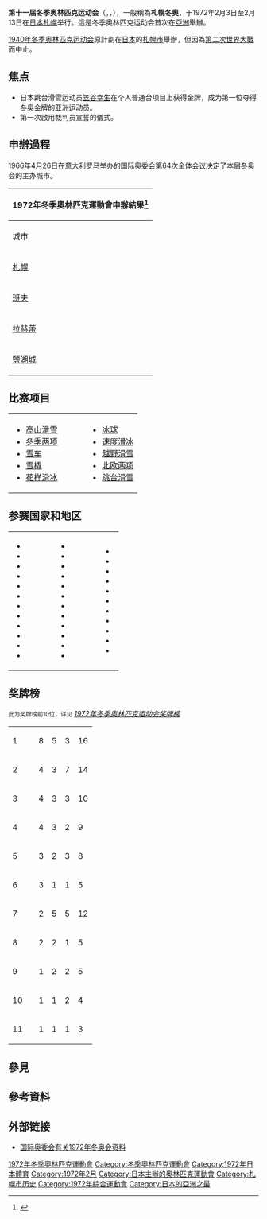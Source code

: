 {{Infobox Olympics|1972|Winter
| Name = 第十一届冬季奥林匹克运动会
| Logo = 
| Size = 120
| Host city = {{JPN}}[[札幌|札幌]]
| Nations participating = 35
| Athletes participating = 1006
| Events = 35（6个大项）
| Opening ceremony = 1972年2月3日
| Closing ceremony = 1972年2月13日
| Officially opened by = [[日本|日本]][[昭和天皇|昭和天皇]]
| Athlete's Oath ={{link-ja|铃木惠一|鈴木惠一}}<!--Keiichi Suzuki-->（[[速度滑冰|速度滑冰]]）
| Judge's Oath = 荒木ふみお<!--Fumio Asaki-->
| Olympic Torch = 辻村いずみ<!--Hideki Takada-->（[[花样滑冰|花样滑冰]]）<br />高田英基（[[排球|排球]]）
| Stadium = [[真驹内露天体育场|真驹内露天体育场]]<!--Makomanai Open Stadium-->
| Wprevious  = {{法國}}<br>[[1968年冬季奥林匹克运动会|格勒諾勃 1968]] 
| Wnext      = {{奧地利}}<br>[[1976年冬季奥林匹克运动会|因斯布魯克 1976]]
| WpreviousS = {{墨西哥}}<br>[[1968年夏季奥林匹克运动会|墨西哥城 1968]]
| WnextS     = {{西德}}<br>[[1972年夏季奥林匹克运动会|慕尼黑 1972]]
}}
{{Location map+|Japan|width=250|float=none}
 |alt=札幌在日本
 |caption=札幌在日本的位置
 |places=
  {{Location map~ | Japan  
   | label = 札幌
   | background=white
    | lat_deg = 43.06
    | lon_deg = 141.37}}
    | link=[[札幌|札幌]]
}}
'''第十一届冬季奥林匹克运动会'''（{{Lang-en|the XI Olympic Winter Games}}，{{Lang-fr|les XI<sup>es</sup> Jeux olympiques d'hiver}}，{{Lang-ja|第11回オリンピック冬季競技大会}}），一般稱為'''札幌冬奧'''，于1972年2月3日至2月13日在[[日本|日本]][[札幌|札幌]]举行。這是冬季奥林匹克运动会首次在[[亞洲|亞洲]]舉辦。

[[1940年冬季奥林匹克运动会|1940年冬季奥林匹克运动会]]原計劃在[[日本|日本]]的[[札幌市|札幌市]]舉辦，但因為[[第二次世界大战|第二次世界大戰]]而中止。

==焦点==
* 日本跳台滑雪运动员[[笠谷幸生|笠谷幸生]]在个人普通台项目上获得金牌，成为第一位夺得冬奥金牌的亚洲运动员。
* 第一次啟用裁判员宣誓的儀式。

==申辦過程==
1966年4月26日在意大利罗马举办的国际奥委会第64次全体会议决定了本届冬奥会的主办城市。
{|class="wikitable collapsible"
|-
! colspan="7" | 1972年冬季奧林匹克運動會申辦結果<ref name=votes>{{cite web |url=http://www.gamesbids.com/english/archives/past.shtml |title=Past Olympic host city election results |publisher=[[GamesBids|GamesBids]] |accessdate=March 17, 2011 |archiveurl=https://www.webcitation.org/5xFvf0ufx?url=http://www.gamesbids.com/eng/past.html |archivedate=2011年3月17日 |deadurl=yes }}</ref>
|-
! 城市
! 國家
| style="background:silver;"|'''第一輪投票'''
|-
| [[札幌|札幌]] || {{flag|Japan}} || style="text-align:center;"|'''32'''
|-
| [[班夫|班夫]] || {{flag|Canada}} || style="text-align:center;"|16
|-
| [[拉赫蒂|拉赫蒂]] || {{flag|Finland}} || style="text-align:center;"|7
|-
| [[鹽湖城|鹽湖城]] || {{flag|United States}} || style="text-align:center;"|7
|}

== 比赛项目 ==
{|
|valign=top|
* [[1972年冬季奥林匹克运动会高山滑雪比赛|高山滑雪]]
* [[1972年冬季奥林匹克运动会冬季两项比赛|冬季两项]]
* [[1972年冬季奥林匹克运动会雪车比赛|雪车]]
* [[1972年冬季奥林匹克运动会雪橇比赛|雪橇]]
* [[1972年冬季奥林匹克运动会花样滑冰比赛|花样滑冰]]
|width=30|
|valign=top|
* [[1972年冬季奥林匹克运动会冰球比赛|冰球]]
* [[1972年冬季奥林匹克运动会速度滑冰比赛|速度滑冰]]
* [[1972年冬季奥林匹克运动会越野滑雪比赛|越野滑雪]]
* [[1972年冬季奥林匹克运动会北欧两项比赛|北欧两项]]
* [[1972年冬季奥林匹克运动会跳台滑雪比赛|跳台滑雪]]
|}

== 参赛国家和地区 ==
{|
|valign=top|
* {{AY|ARG|1972年冬季}}
* {{AY|AUS|1972年冬季}}
* {{AY|AUT|1972年冬季}}
* {{AY|BEL|1972年冬季}}
* {{AY|BUL|variant=1971|1972年冬季}}
* {{AY|CAN|1972年冬季}}
* {{AY|ROC|1972年冬季}}
* {{AY|TCH|1972年冬季}}
* {{AY|GDR|1972年冬季}}
* {{AY|FIN|1972年冬季}}
* {{AY|FRA|1972年冬季}}
* {{AY|GBR|1972年冬季}}
|width=30|
|valign=top|
* {{AY|GRE|1972年冬季}}
* {{AY|HUN|1972年冬季}}
* {{AY|IRI|variant=1964|1972年冬季}}
* {{AY|ITA|1972年冬季}}
* {{AY|JPN|1972年冬季}}
* {{AY|KOR|1972年冬季}}
* {{AY|PRK|1972年冬季}}
* {{AY|LIB|1972年冬季}}
* {{AY|LIE|1972年冬季}}
* {{AY|MGL|variant=1949|1972年冬季}}
* {{AY|NED|1972年冬季}}
* {{AY|NZL|1972年冬季}}
|width=30|
|valign=top| 
* {{AY|NOR|1972年冬季}}
* {{AY|PHI|variant=1919|1972年冬季}}
* {{AY|POL|1972年冬季}}
* {{AY|ROM|variant=1947|1972年冬季}}
* {{AY|URS|variant=1959|1972年冬季}}
* {{AY|ESP|variant=1939|1972年冬季}}
* {{AY|SWE|1972年冬季}}
* {{AY|SUI|1972年冬季}}
* {{AY|USA|1972年冬季}}
* {{AY|FRG|1972年冬季}}
* {{AY|YUG|1972年冬季}}
|}

== 奖牌榜 ==
<span style="font-size:smaller;">此为奖牌榜前10位，详见</span> ''[[1972年冬季奥林匹克运动会奖牌榜|1972年冬季奥林匹克运动会奖牌榜]]''
{|{{RankedMedalTable}}
|-
| 1 || align=left | {{flagIOC|URS|1972年冬季}} || 8 || 5 || 3 || 16 
|-
| 2 || align=left | {{flagIOC|GDR|1972年冬季}} || 4 || 3 || 7 || 14
|- 
| 3 || align=left | {{flagIOC|SUI|1972年冬季}} || 4 || 3 || 3 || 10
|-
| 4 || align=left | {{flagIOC|NED|1972年冬季}} || 4 || 3 || 2 || 9
|-
| 5 || align=left | {{flagIOC|USA|1972年冬季}} || 3 || 2 || 3 || 8
|-
| 6 || align=left | {{flagIOC|FRG|1972年冬季}} || 3 || 1 || 1 || 5 
|-
| 7 || align=left | {{flagIOC|NOR|1972年冬季}} || 2 || 5 || 5 || 12
|- 
| 8 || align=left | {{flagIOC|ITA|1972年冬季}} || 2 || 2 || 1 || 5
|-
| 9 || align=left | {{flagIOC|AUT|1972年冬季}} || 1 || 2 || 2 || 5
|-
| 10 || align=left | {{flagIOC|SWE|1972年冬季}} || 1 || 1 || 2 || 4
|-style="background:#ccccff"
| 11 || align=left| {{flagIOC|JPN|1972年冬季}} || 1 || 1 || 1 || 3
|}

== 參見 ==
{{IOC seealso|games=1972 Winter}}
== 參考資料 ==
{{Reflist}}

== 外部链接 ==
{{commons category|1972 Winter Olympics}}

* [http://www.olympic.org/uk/games/past/index_uk.asp?OLGT=2&OLGY=1972 国际奥委会有关1972年冬奥会资料]{{Wayback|url=http://www.olympic.org/uk/games/past/index_uk.asp?OLGT=2&OLGY=1972 |date=20090829202310 }}

{{S-start}}
{{s-bef|before={{Flagicon|FRA}} [[1968年冬季奧林匹克運動會|格勒诺布尔]]}} 
{{s-ttl|title= [[冬季奧林匹克運動會|冬季奧林匹克運動會]] <br> 第11届：{{Flagicon|JPN}} [[札幌|札幌]]冬奥会|years= 1972年}} 
{{s-aft|after={{Flagicon|AUT}} [[1976年冬季奧林匹克運動會|因斯布鲁克]]}}
{{S-end}}

{{Olympic Games}}
{{1972年冬季奧林匹克運動會項目}}

{{Authority control}}
[[Category:1972年冬季奧林匹克運動會|]]
[[Category:冬季奧林匹克運動會|Category:冬季奧林匹克運動會]]
[[Category:1972年日本體育|Category:1972年日本體育]]
[[Category:1972年2月|Category:1972年2月]]
[[Category:日本主辦的奧林匹克運動會|Category:日本主辦的奧林匹克運動會]]
[[Category:札幌市历史|Category:札幌市历史]]
[[Category:1972年綜合運動會|Category:1972年綜合運動會]]
[[Category:日本的亞洲之最|Category:日本的亞洲之最]]